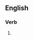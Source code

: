 ==English==

===Verb===
{{head|en|verb form}}

# {{present participle of|hospitalize|lang=en|nocat=1}}